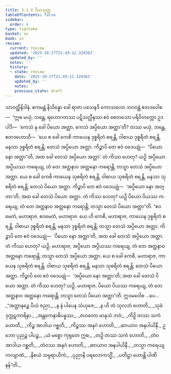 ```yaml
---
title: 3.1.4 ပိယသုတ္တ
tableOfContents: false
sidebar:
  order: 4
type: tipitaka
basket: su
book: sn
review:
  current: review
  updated: '2025-10-27T21:49:12.320362'
  updated_by: ''
  notes: ''
  history:
  - state: review
    date: '2025-10-27T21:49:12.320362'
    updated_by: ''
    notes: ''
    previous_state: draft
---
```



<ReviewStatus review={frontmatter.review} showDetails={true} />

<HypothesisAnnotation frontmatter={frontmatter} />

<DynamicBreadcrumb />

<Division number="115" book="sn" e="ch" v="18" p="297">

<Paragraph number="596" book="sn">
သာဝတ္ထိနိဒါနံ. ဧကမန္တံ နိသိန္နော ခေါ ရာဇာ ပသေနဒိ ကောသလော ဘဂဝန္တံ ဧတဒဝေါစ—  “ဣဓ မယှံ, ဘန္တေ, ရဟောဂတဿ ပဋိသလ္လီနဿ ဧဝံ စေတသော ပရိဝိတက္ကော ဥဒပါဒိ—  ‘ကေသံ နု ခေါ ပိယော အတ္တာ, ကေသံ အပ္ပိယော အတ္တာ’တိ? တဿ မယှံ, ဘန္တေ, ဧတဒဟောသိ—  ‘ယေ စ ခေါ ကေစိ ကာယေန ဒုစ္စရိတံ စရန္တိ, ဝါစာယ ဒုစ္စရိတံ စရန္တိ, မနသာ ဒုစ္စရိတံ စရန္တိ; တေသံ အပ္ပိယော အတ္တာ. ကိဉ္စာပိ တေ ဧဝံ ဝဒေယျုံ—  “ပိယော နော အတ္တာ”တိ, အထ ခေါ တေသံ အပ္ပိယော အတ္တာ’. တံ ကိဿ ဟေတု? ယဉှိ အပ္ပိယော အပ္ပိယဿ ကရေယျ, တံ တေ အတ္တနာဝ အတ္တနော ကရောန္တိ; တသ္မာ တေသံ အပ္ပိယော အတ္တာ. ယေ စ ခေါ ကေစိ ကာယေန သုစရိတံ စရန္တိ, ဝါစာယ သုစရိတံ စရန္တိ, မနသာ သုစရိတံ စရန္တိ; တေသံ ပိယော အတ္တာ. ကိဉ္စာပိ တေ ဧဝံ ဝဒေယျုံ—  ‘အပ္ပိယော နော အတ္တာ’တိ; အထ ခေါ တေသံ ပိယော အတ္တာ. တံ ကိဿ ဟေတု? ယဉှိ ပိယော ပိယဿ ကရေယျ, တံ တေ အတ္တနာဝ အတ္တနော ကရောန္တိ; တသ္မာ တေသံ ပိယော အတ္တာ”တိ.
</Paragraph>

<Paragraph number="597" book="sn">
“ဧဝမေတံ, မဟာရာဇ, ဧဝမေတံ, မဟာရာဇ. ယေ ဟိ ကေစိ, မဟာရာဇ, ကာယေန ဒုစ္စရိတံ စရန္တိ, ဝါစာယ ဒုစ္စရိတံ စရန္တိ, မနသာ ဒုစ္စရိတံ စရန္တိ; တသ္မာ တေသံ အပ္ပိယော အတ္တာ. ကိဉ္စာပိ တေ ဧဝံ ဝဒေယျုံ—  ‘ပိယော နော အတ္တာ’တိ, အထ ခေါ တေသံ အပ္ပိယော အတ္တာ. တံ ကိဿ ဟေတု? ယဉှိ, မဟာရာဇ, အပ္ပိယော အပ္ပိယဿ ကရေယျ, တံ တေ အတ္တနာဝ အတ္တနော ကရောန္တိ; တသ္မာ တေသံ အပ္ပိယော အတ္တာ. ယေ စ ခေါ ကေစိ, မဟာရာဇ, ကာယေန သုစရိတံ စရန္တိ, ဝါစာယ သုစရိတံ စရန္တိ, မနသာ သုစရိတံ စရန္တိ; တေသံ ပိယော အတ္တာ. ကိဉ္စာပိ တေ ဧဝံ ဝဒေယျုံ—  ‘အပ္ပိယော နော အတ္တာ’တိ; အထ ခေါ တေသံ ပိယော အတ္တာ. တံ ကိဿ ဟေတု? ယဉှိ, မဟာရာဇ, ပိယော ပိယဿ ကရေယျ, တံ တေ အတ္တနာဝ အတ္တနော ကရောန္တိ; တသ္မာ တေသံ ပိယော အတ္တာ”တိ. ဣဒမဝေါစ …ပေ…
</Paragraph>

<Paragraph number="598" type="verses" book="sn">
_“အတ္တာနဉ္စေ ပိယံ ဇညာ,_  
_န နံ ပါပေန သံယုဇေ;_  
_န ဟိ တံ သုလဘံ ဟောတိ,_  
_သုခံ ဒုက္ကဋကာရိနာ._  

</Paragraph>

<Paragraph number="599" type="verses" book="sn">
_အန္တကေနာဓိပန္နဿ,_  
_ဇဟတော မာနုသံ ဘဝံ;_  
_ကိဉှိ တဿ သကံ ဟောတိ,_  
_ကိဉ္စ အာဒါယ ဂစ္ဆတိ;_  
_ကိဉ္စဿ အနုဂံ ဟောတိ,_  
_ဆာယာဝ အနပါယိနီ._  

</Paragraph>

<Paragraph number="600" type="verses" book="sn">
ဥဘော ပုညဉ္စ ပါပဉ္စ,_  
_ယံ မစ္စော ကုရုတေ ဣဓ;_  
_တဉှိ တဿ သကံ ဟောတိ,_  
_တံဝ အာဒါယ ဂစ္ဆတိ;_  
_တံဝဿ အနုဂံ ဟောတိ,_  
_ဆာယာဝ အနပါယိနီ._  

</Paragraph>

<Paragraph number="601" type="verses" book="sn">
_တသ္မာ ကရေယျ ကလျာဏံ,_  
_နိစယံ သမ္ပရာယိကံ;_  
_ပုညာနိ ပရလောကသ္မိံ,_  
_ပတိဋ္ဌာ ဟောန္တိ ပါဏိနန်”တိ._
</Paragraph>
</Division>